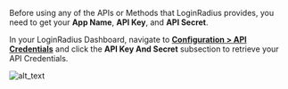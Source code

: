 Before using any of the APIs or Methods that LoginRadius provides, you need to get your **App Name**, **API Key**, and **API Secret**.

In your LoginRadius Dashboard, navigate to **<a href="https://dashboard.loginradius.com/configuration" target="_blank">Configuration > API Credentials</a>** and click the **API Key And Secret** subsection to retrieve your API Credentials.

![alt_text](../../assets/blog-common/api-credentials.png "image_tooltip")
